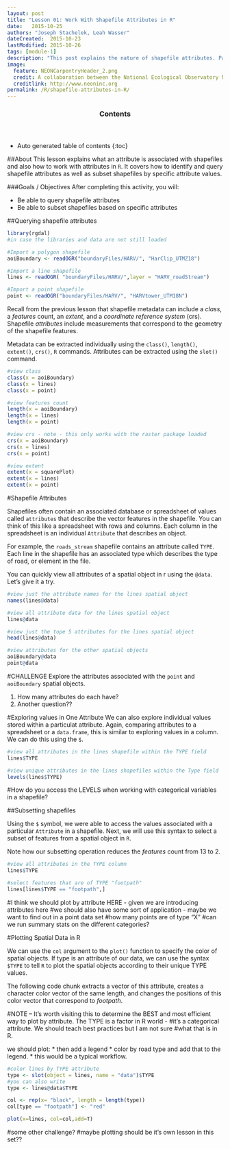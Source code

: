 ```yaml
---
layout: post
title: "Lesson 01: Work With Shapefile Attributes in R"
date:   2015-10-25
authors: "Joseph Stachelek, Leah Wasser"
dateCreated:  2015-10-23
lastModified: 2015-10-26
tags: [module-1]
description: "This post explains the nature of shapefile attributes. Participants will be able to locate and query shapefile attributes as well as subset shapefiles by specific attribute values."
image:
  feature: NEONCarpentryHeader_2.png
  credit: A collaboration between the National Ecological Observatory Network (NEON) and Data Carpentry
  creditlink: http://www.neoninc.org
permalink: /R/shapefile-attributes-in-R/
---
```


<section id="table-of-contents" class="toc">
  <header>
    <h3>Contents</h3>
  </header>
<div id="drawer" markdown="1">
*  Auto generated table of contents
{:toc}
</div>
</section><!-- /#table-of-contents -->


##About
This lesson explains what an attribute is associated with shapefiles and also
how to work with attributes in `R`. It covers how to identify and query shapefile 
attributes as well as subset shapefiles by specific attribute values.

###Goals / Objectives
After completing this activity, you will:

 * Be able to query shapefile attributes
 * Be able to subset shapefiles based on specific attributes
 
 
 
 
##Querying shapefile attributes
```r

library(rgdal)
#in case the libraries and data are not still loaded

#Import a polygon shapefile 
aoiBoundary <- readOGR("boundaryFiles/HARV/", "HarClip_UTMZ18")

#Import a line shapefile
lines <- readOGR( "boundaryFiles/HARV/",layer = "HARV_roadStream")

#Import a point shapefile 
point <- readOGR("boundaryFiles/HARV/", "HARVtower_UTM18N")

```

Recall from the previous lesson that shapefile metadata can include a _class_, 
a _features_ count, an _extent_, and a _coordinate reference system_ (crs). 
Shapefile _attributes_ include measurements that correspond to the geometry of 
the shapefile features.

Metadata can be extracted individually using the `class()`, `length()`, `extent()`, 
`crs()`, `R` commands. Attributes can be extracted using the `slot()` command. 

```r

#view class
class(x = aoiBoundary)
class(x = lines)
class(x = point)

#view features count
length(x = aoiBoundary)
length(x = lines)
length(x = point)

#view crs - note - this only works with the raster package loaded
crs(x = aoiBoundary)
crs(x = lines)
crs(x = point)

#view extent
extent(x = squarePlot)
extent(x = lines)
extent(x = point)

```

#Shapefile Attributes

Shapefiles often contain an associated database or spreadsheet of values called
`attributes` that describe the vector features in the shapefile. You can think
of this like a spreadsheet with rows and columns. Each column in the spreadsheet
is an individual `Attribute` that describes an object.

For example, the `roads_stream` shapefile contains an attribute called `TYPE`. Each
line in the shapefile has an associated type which describes the type of road, or 
element in the file. 


You can quickly view all attributes of a spatial object in r using the `@data`. 
Let's give it a try.

```r

#view just the attribute names for the lines spatial object
names(lines@data)

#view all attribute data for the lines spatial object
lines@data 

#view just the tope 5 attributes for the lines spatial object
head(lines@data)

#view attributes for the other spatial objects
aoiBoundary@data
point@data

```

#CHALLENGE
Explore the attributes associated with the `point` and `aoiBoundary` spatial objects. 

1. How many attributes do each have?
2. Another question??

#Exploring values in One Attribute
We can also explore individual values stored within a particulat attribute. Again,
comparing attributes to a spreadsheet or a `data.frame`, this is similar to 
exploring values in a column. We can do this using the `$`.

```r

#view all attributes in the lines shapefile within the TYPE field
lines$TYPE

#view unique attributes in the lines shapefiles within the Type field
levels(lines$TYPE)

```

#How do you access the LEVELS when working with categorical variables in a shapefile?

##Subsetting shapefiles

Using the `$` symbol, we were able to access the values associated with a 
particular `Attribute` in a shapefile. Next, we will use this syntax to select 
a subset of features from a spatial object in `R`. 

Note how our subsetting operation reduces the _features_ count from 13 to 2. 

```r

#view all attributes in the TYPE column
lines$TYPE

#select features that are of TYPE "footpath"
lines[lines$TYPE == "footpath",]

```


#I think we should plot by attribute HERE - given we are introducing attributes here
#we should also have some sort of application - maybe we want to find out in a point data set 
#how many points are of type "X"
#can we run summary stats on the different categories?

#Plotting Spatial Data in R

We can use the `col` argument to the `plot()` function to specify 
the color of spatial objects. If type is an attribute of our data, 
we can use the syntax `$TYPE` to tell `R` to plot the spatial
objects according to their unique TYPE values. 

The following code chunk extracts a vector of this attribute, creates 
a character color vector of the same length, and changes the positions 
of this color vector that correspond to _footpath_.

#NOTE -- It's worth visiting this to determine the BEST and most efficient
way to plot by attribute. The TYPE is a factor in R world -
#it's a categorical attribute. We should teach best practices but I am not sure
#what that is in R.

we should plot:
* then add a legend
* color by road type and add that to the legend.
* this would be a typical workflow.


```r
#color lines by TYPE attribute
type <- slot(object = lines, name = "data")$TYPE
#you can also write
type <- lines@data$TYPE

col <- rep(x= "black", length = length(type))
col[type == "footpath"] <- "red"

plot(x=lines, col=col,add=T)

```

#some other challenge?
#maybe plotting should be it's own lesson in this set??

```r

```

